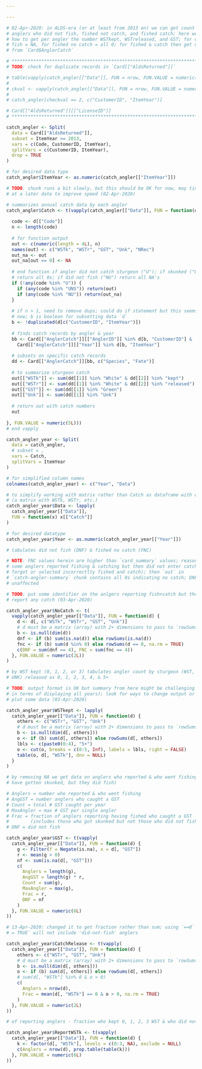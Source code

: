 ```yaml
---

---
```


```r

# 02-Apr-2020: in ALDS-era (or at least from 2013 on) we can get count of
# anglers who did not fish, fished not catch, and fished catch; here we explore
# how to get per angler the number WSTkept, WSTreleased, and GST; for did not
# fish = NA, for fished no catch = all 0; for fished & catch then get numbers
# from `Card$AnglerCatch`

# ******************************************************************************
# TODO: check for duplicate records in `Card[["AldsReturned"]]`

# table(vapply(catch_angler[["Data"]], FUN = nrow, FUN.VALUE = numeric(1L)))
# 
# ckval <- vapply(catch_angler[["Data"]], FUN = nrow, FUN.VALUE = numeric(1L))
# 
# catch_angler[checkval == 2, c("CustomerID", "ItemYear")]

# Card[["AldsReturned"]][["LicenseID"]]
# ******************************************************************************

catch_angler <- Split(
  data = Card[["AldsReturned"]],
  subset = ItemYear >= 2013,
  vars = c(Code, CustomerID, ItemYear),
  splitVars = c(CustomerID, ItemYear),
  drop = TRUE
)

# for desired data type
catch_angler$ItemYear <- as.numeric(catch_angler[["ItemYear"]])

```

```r

# TODO: chunk runs a bit slowly, but this should be OK for now, may tinker a bit
# at a later date to improve speed (02-Apr-2020)

# summarizes annual catch data by each angler
catch_angler$Catch <- t(vapply(catch_angler[["Data"]], FUN = function(d) {
  
  code <- d[["Code"]]
  n <- length(code)
  
  # for function output
  out <- c(numeric(length = 4L), n)
  names(out) <- c("WSTk", "WSTr", "GST", "Unk", "NRec")
  out_na <- out
  out_na[out == 0] <- NA
  
  # end function if angler did not catch sturgeon ("U"); if skunked ("UNS"),
  # return all 0s; if did not fish ("NU") return all NA's
  if (!any(code %in% "U")) {
    if (any(code %in% "UNS")) return(out)
    if (any(code %in% "NU")) return(out_na)
  }
  
  # if n > 1, need to remove dups; could do if statement but this seems OK for
  # now; b is boolean for subsetting data `d`
  b <- !duplicated(d[c("CustomerID", "ItemYear")])
  
  # finds catch records by angler & year
  bb <- Card[["AnglerCatch"]][["AnglerID"]] %in% d[b, "CustomerID"] &
    Card[["AnglerCatch"]][["Year"]] %in% d[b, "ItemYear"]
  
  # subsets on specific catch records
  dd <- Card[["AnglerCatch"]][bb, c("Species", "Fate")]
  
  # to summarize sturgeon catch
  out[["WSTk"]] <- sum(dd[[1]] %in% "White" & dd[[2]] %in% "kept")
  out[["WSTr"]] <- sum(dd[[1]] %in% "White" & dd[[2]] %in% "released")
  out[["GST"]] <- sum(dd[[1]] %in% "Green")
  out[["Unk"]] <- sum(dd[[1]] %in% "Unk")
  
  # return out with catch numbers
  out
  
}, FUN.VALUE = numeric(5L)))
# end vapply

```

<!-- annual summary using `catch_angler` -->

```r

catch_angler_year <- Split(
  data = catch_angler,
  # subset = ,
  vars = Catch,
  splitVars = ItemYear
)

# for simplified column names
colnames(catch_angler_year) <- c("Year", "Data")

# to simplify working with matrix rather than Catch as dataframe with one field
# (a matrix with WSTk, WSTr, etc.)
catch_angler_year$Data <- lapply(
  catch_angler_year[["Data"]],
  FUN = function(x) x[["Catch"]]
)

# for desired datatype
catch_angler_year$Year <- as.numeric(catch_angler_year[["Year"]])

```

```r

# tabulates did not fish (DNF) & fished no catch (FNC)

# NOTE: FNC values herein are higher than `card_summary` values; reason is that
# some anglers reported fishing & catching but then did not enter catch (or
# forgot or selected incorrectlty fished and catch); then `out` in
# `catch-angler-summary` chunk contains all 0s indicating no catch; DNF is
# unaffected

# TODO: put some identifier on the anlgers reporting fish+catch but then did not
# report any catch (03-Apr-2020)

catch_angler_year$NoCatch <- t(
  vapply(catch_angler_year[["Data"]], FUN = function(d) {
    d <- d[, c("WSTk", "WSTr", "GST", "Unk")]
    # d must be a matrix (array) with 2+ dimensions to pass to `rowSums`
    b <- is.null(dim(d))
    dnf <- if (b) sum(is.na(d)) else rowSums(is.na(d))
    fnc <- if (b) sum(d %in% 0) else rowSums(d == 0, na.rm = TRUE)
    c(DNF = sum(dnf == 4), FNC = sum(fnc == 4))
  }, FUN.VALUE = numeric(2L))
)

```

```r

# by WST kept (0, 1, 2, or 3) tabulates angler count by sturgeon (WST, GST, or
# UNK) released as 0, 1, 2, 3, 4, & 5+

# TODO: output format is OK but summary from here might be challenging (at least
# in terms of displaying all years); look for ways to change output or possibly
# plot some data (03-Apr-2020)

catch_angler_year$WSTkept <- lapply(
  catch_angler_year[["Data"]], FUN = function(d) {
    others <- c("WSTr", "GST", "Unk")
    # d must be a matrix (array) with 2+ dimensions to pass to `rowSums`
    b <- is.null(dim(d[, others]))
    o <- if (b) sum(d[, others]) else rowSums(d[, others])
    lbls <- c(paste0(0:4), "5+")
    o <- cut(o, breaks = c(0:5, Inf), labels = lbls, right = FALSE)
    table(o, d[, "WSTk"], dnn = NULL)
  }
)

```

```r

# by removing NA we get data on anglers who reported & who went fishing (may
# have gotten skunked, but they did fish)

# Anglers = number who reported & who went fishing
# AngGST = number anglers who caught a GST
# Count = total # GST caught per year
# MaxAngler = max # GST per single angler
# Frac = fraction of anglers reporting having fished who caught a GST
#        (includes those who got skunked but not those who did not fish)
# DNF = did not fish

catch_angler_year$GST <- t(vapply(
  catch_angler_year[["Data"]], FUN = function(d) {
    g <- Filter(f = Negate(is.na), x = d[, "GST"])
    r <- mean(g > 0)
    nf <- sum(is.na(d[, "GST"]))
    c(
      Anglers = length(g),
      AngGST = length(g) * r,
      Count = sum(g),
      MaxAngler = max(g),
      Frac = r,
      DNF = nf
    )
  }, FUN.VALUE = numeric(6L)
))

```

```r

# 13-Apr-2020: changed it to get fraction rather than sum; using `==0` & `na.rm
# = TRUE` will not include 'did-not-fish' anglers

catch_angler_year$CatchRelease <- t(vapply(
  catch_angler_year[["Data"]], FUN = function(d) {
    others <- c("WSTr", "GST", "Unk")
    # d must be a matrix (array) with 2+ dimensions to pass to `rowSums`
    b <- is.null(dim(d[, others]))
    o <- if (b) sum(d[, others]) else rowSums(d[, others])
    # sum(d[, "WSTk"] %in% 0 & o > 0)
    c(
      Anglers = nrow(d),
      Frac = mean(d[, "WSTk"] == 0 & o > 0, na.rm = TRUE)
    )
  }, FUN.VALUE = numeric(2L)
))

```

```r

# of reporting anglers - fraction who kept 0, 1, 2, 3 WST & who did not fish

catch_angler_year$ReportWSTk <- t(vapply(
  catch_angler_year[["Data"]], FUN = function(d) {
    k <- factor(d[, "WSTk"], levels = c(0:3, NA), exclude = NULL)
    c(Anglers = nrow(d), prop.table(table(k)))
  }, FUN.VALUE = numeric(6L)
))

```
